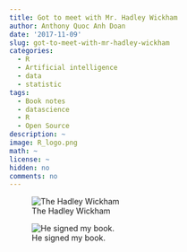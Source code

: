 ```yaml
---
title: Got to meet with Mr. Hadley Wickham
author: Anthony Quoc Anh Doan
date: '2017-11-09'
slug: got-to-meet-with-mr-hadley-wickham
categories:
  - R
  - Artificial intelligence
  - data
  - statistic
tags:
  - Book notes
  - datascience
  - R
  - Open Source
description: ~
image: R_logo.png
math: ~
license: ~
hidden: no
comments: no 
---
```


![The Hadley Wickham](images/IMG_20171109_184717_428.jpg)

![He signed my book.](images/20171109_184517.jpg)